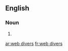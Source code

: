 
==English==

===Noun===
{{head|en|noun plural form}}

# {{plural of|web diver|lang=en}}

[[ar:web divers]]
[[fr:web divers]]